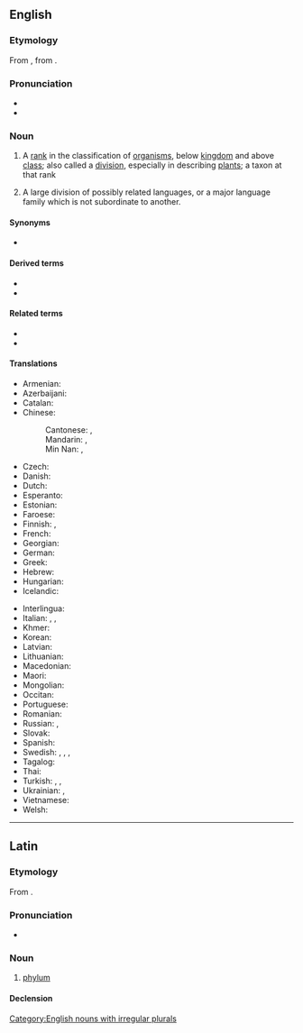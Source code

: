 ==English==
{{wikipedia|phylum|lang=en}}

===Etymology===
From {{bor|en|la|phylum}}, from {{der|en|grc|φῦλον||tribe, race}}.

===Pronunciation===
* {{IPA|/ˈfaɪləm/|lang=en}}
* {{rhymes|lang=en|ləm}}
{{rfap|lang=en}}

===Noun===
{{en-noun|phyla|phylums}}

# {{lb|en|taxonomy}} A [[rank]] in the classification of [[organism]]s, below [[kingdom]] and above [[class]]; also called a [[division]], especially in describing [[plant]]s; a taxon at that rank
#: {{ux|en|Mammals belong to the '''phylum''' Chordata.}}
# {{lb|en|linguistics}} A large division of possibly related languages, or a major language family which is not subordinate to another.

====Synonyms====
* {{sense|group of languages}} {{l|en|superstock}}

====Derived terms====
* {{l|en|subphylum}}
* {{l|en|superphylum}}

====Related terms====
* {{l|en|phylo-}}
* {{l|en|phylon}}

====Translations====
{{trans-top|(biology, taxonomy) A rank in the classification of organisms, below kingdom and above class}}
* Armenian: {{t+|hy|տիպ}}
* Azerbaijani: {{t+|az|tip}}
* Catalan: {{t|ca|fílum|m}}
* Chinese:
*: Cantonese: {{t|yue|門}}, {{t|yue|门|tr=mun4}}
*: Mandarin: {{t+|cmn|門}}, {{t+|cmn|门|tr=mén}}
*: Min Nan: {{t+|nan|門}}, {{t|nan|门|tr=mn̂g, mûi}}
* Czech: {{t+|cs|kmen|m}}
* Danish: {{t+|da|række|c}}
* Dutch: {{t+|nl|stam}}
* Esperanto: {{t|eo|filumo}}
* Estonian: {{t|et|hõimkond}}
* Faroese: {{t|fo|fylki|n}}
* Finnish: {{t+|fi|pääjakso}} {{q|fauna}}, {{t+|fi|kaari}} {{q|flora, fungi}}
* French: {{t+|fr|embranchement|m}}
* Georgian: {{t+|ka|ტიპი}}
* German: {{t+|de|Stamm|m}}
* Greek: {{t+|el|φύλο|n}}
* Hebrew: {{t+|he|מַעֲרָכָה|f|tr=ma'arachá}}
* Hungarian: {{t+|hu|törzs}}
* Icelandic: {{t+|is|fylking|f}}
{{trans-mid}}
* Interlingua: {{t|ia|phylo}}
* Italian: {{t+|it|filo|m}}, {{t+|it|tipo|m}}, {{t+|it|divisione|f}}
* Khmer: {{t+|km|សាខា|tr=sar khar}}
* Korean: {{t+|ko|문}}
* Latvian: {{t|lv|tips|m}}
* Lithuanian: {{t|lt|tipas|m}}
* Macedonian: {{t|mk|колено|n|tr=kóleno}}
* Maori: {{t|mi|pori}}
* Mongolian: {{t+|mn|хүрээ}}
* Occitan: {{t|oc|filum|m}}
* Portuguese: {{t+|pt|filo|m}}
* Romanian: {{t+|ro|încrengătură|f}}
* Russian: {{qualifier|zoology}} {{t|ru|тип|m}}, {{qualifier|botany}} {{t+|ru|отде́л|m}}
* Slovak: {{t-needed|sk}}
* Spanish: {{t+|es|filo|m}}
* Swedish: {{t+|sv|stam|c}}, {{t+|sv|fylum|n}}, {{t+|sv|provins|c}}, {{t+|sv|phylum|n}}
* Tagalog: {{t|tl|sangahay}}
* Thai: {{t|th|ไฟลัม}}
* Turkish: {{t+|tr|şube}}, {{t+|tr|dal}}, {{t+|tr|filum}}
* Ukrainian: {{qualifier|zoology}} {{t|uk|тип|m|tr=typ}}, {{qualifier|botany}} {{t|uk|відділ|m|tr=víddil}}
* Vietnamese: {{t+|vi|ngành}}
* Welsh: {{t+|cy|ffylwm}}
{{trans-bottom}}

[[Category:English nouns with irregular plurals]]

----

==Latin==
{{wikipedia|lang=la}}

===Etymology===
From {{bor|la|grc|φῦλον}}.

===Pronunciation===
* {{la-IPA|phylum}}

===Noun===
{{la-noun|phylum<2>}}

# [[#English|phylum]]

====Declension====
{{la-ndecl|phylum<2>}}